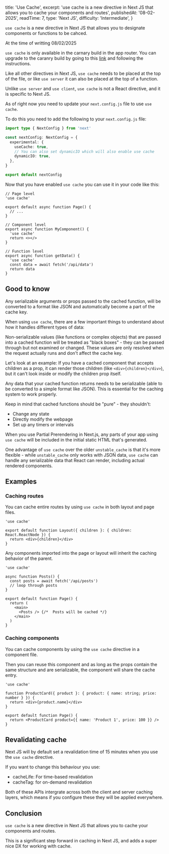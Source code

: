   title: 'Use Cache',
  excerpt:
    'use cache is a new directive in Next JS that allows you to cache your components and routes',
  publishedAt: '08-02-2025',
  readTime: 7,
  type: 'Next JS',
  difficulty: 'Intermediate',
}

`use cache` is a new directive in Next JS that allows you
to designate components or functions to be cahced.

<Alert type="info">
  At the time of writting <time className="font-bold text-sm italic">08/02/2025</time>

`use cache` is only available in the carnary build in the app router. You can upgrade to the caranry
build by going to this [link](https://nextjs.org/docs/app/building-your-application/upgrading/canary) and following
the instructions.

</Alert>

Like all other directives in Next JS, `use cache` needs to be placed at the top of the file, or like `use server` it can also be placed
at the top of a function.

Unlike `use server` and `use client`, `use cache` is not a React directive, and it is specific to Next JS.

As of right now you need to update your `next.config.js` file to use `use cache`.

To do this you need to add the following to your `next.config.js` file:

```ts
import type { NextConfig } from 'next'

const nextConfig: NextConfig = {
  experimental: {
    useCache: true,
    // You can also set dynamicIO which will also enable use cache
    dynamicIO: true,
  },
}

export default nextConfig
```

Now that you have enabled `use cache` you can use it in your code like this:

```tsx
// Page level
'use cache'

export default async function Page() {
  // ...
}

// Component level
export async function MyComponent() {
  'use cache'
  return <></>
}

// Function level
export async function getData() {
  'use cache'
  const data = await fetch('/api/data')
  return data
}
```

## Good to know

Any serializable arguments or props passed to the cached function, will be converted to a format like JSON and automatically become a part of the cache key.

When using `use cache`, there are a few important things to understand about how it handles different types of data:

Non-serializable values (like functions or complex objects) that are passed into a cached function will be treated as "black boxes" - they can be passed through but not examined or changed. These values are only resolved when the request actually runs and don't affect the cache key.

Let's look at an example: If you have a cached component that accepts children as a prop, it can render those children (like `<div>{children}</div>`), but it can't look inside or modify the children prop itself.

Any data that your cached function returns needs to be serializable (able to be converted to a simple format like JSON). This is essential for the caching system to work properly.

Keep in mind that cached functions should be "pure" - they shouldn't:

- Change any state
- Directly modify the webpage
- Set up any timers or intervals

When you use Partial Prerendering in Next.js, any parts of your app using `use cache` will be included in the initial static HTML that's generated.

One advantage of `use cache` over the older `unstable_cache` is that it's more flexible - while `unstable_cache` only works with JSON data, `use cache` can handle any serializable data that React can render, including actual rendered components.

## Examples

### Caching routes

You can cache entire routes by using `use cache` in both layout and page files.

```tsx
'use cache'

export default function Layout({ children }: { children: React.ReactNode }) {
  return <div>{children}</div>
}
```

Any components imported into the page or layout will inherit the caching behavior of the parent.

```tsx
'use cache'

async function Posts() {
  const posts = await fetch('/api/posts')
  // loop through posts
}

export default function Page() {
  return (
    <main>
      <Posts /> {/*  Posts will be cached */}
    </main>
  )
}
```

### Caching components

You can cache components by using the `use cache` directive in a component file.

Then you can reuse this component and as long as the props contain the same structure and are serializable, the component
will share the cache entry.

```tsx
'use cache'

function ProductCard({ product }: { product: { name: string; price: number } }) {
  return <div>{product.name}</div>
}

export default function Page() {
  return <ProductCard product={{ name: 'Product 1', price: 100 }} />
}
```

## Revalidating cache

Next JS will by default set a revalidation time of 15 minutes when you use the `use cache` directive.

If you want to change this behaviour you use:

- cacheLife: For time-based revalidation
- cacheTag: for on-demand revalidation

Both of these APIs intergrate across both the client and server caching layers, which means if you configure these they will be
applied everywhere.

## Conclusion

`use cache` is a new directive in Next JS that allows you to cache your components and routes.

This is a significant step forward in caching in Next JS, and adds a super nice DX for working with cache.

